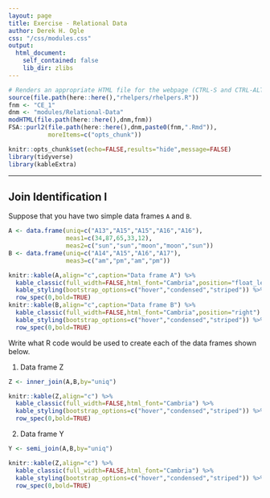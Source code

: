 ```yaml
---
layout: page
title: Exercise - Relational Data
author: Derek H. Ogle
css: "/css/modules.css"
output:
  html_document:
    self_contained: false
    lib_dir: zlibs
---
```


```r
# Renders an appropriate HTML file for the webpage (CTRL-S and CTRL-ALT-R)
source(file.path(here::here(),"rhelpers/rhelpers.R"))
fnm <- "CE_1"
dnm <- "modules/Relational-Data"
modHTML(file.path(here::here(),dnm,fnm))
FSA::purl2(file.path(here::here(),dnm,paste0(fnm,".Rmd")),
           moreItems=c("opts_chunk"))
```
```r
knitr::opts_chunk$set(echo=FALSE,results="hide",message=FALSE)
library(tidyverse)
library(kableExtra)
```

----

## Join Identification I
Suppose that you have two simple data frames `A` and `B`.

```r
A <- data.frame(uniq=c("A13","A15","A15","A16","A16"),
                meas1=c(34,87,65,33,12),
                meas2=c("sun","sun","moon","moon","sun"))
B <- data.frame(uniq=c("A14","A15","A16","A17"),
                meas3=c("am","pm","am","pm"))
```
```r
knitr::kable(A,align="c",caption="Data frame A") %>%
  kable_classic(full_width=FALSE,html_font="Cambria",position="float_left") %>%
  kable_styling(bootstrap_options=c("hover","condensed","striped")) %>%
  row_spec(0,bold=TRUE)
knitr::kable(B,align="c",caption="Data frame B") %>%
  kable_classic(full_width=FALSE,html_font="Cambria",position="right") %>%
  kable_styling(bootstrap_options=c("hover","condensed","striped")) %>%
  row_spec(0,bold=TRUE)
```

<!-- for clearing the floats from above -->
<div style="clear:both;"></div>

Write what R code would be used to create each of the data frames shown below.

1. Data frame Z
```r
Z <- inner_join(A,B,by="uniq")
```
```r
knitr::kable(Z,align="c") %>%
  kable_classic(full_width=FALSE,html_font="Cambria") %>%
  kable_styling(bootstrap_options=c("hover","condensed","striped")) %>%
  row_spec(0,bold=TRUE)
```

2. Data frame Y
```r
Y <- semi_join(A,B,by="uniq")
```
```r
knitr::kable(Z,align="c") %>%
  kable_classic(full_width=FALSE,html_font="Cambria") %>%
  kable_styling(bootstrap_options=c("hover","condensed","striped")) %>%
  row_spec(0,bold=TRUE)
```

